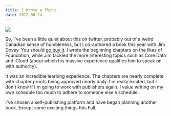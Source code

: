 ```yaml
---
title: I Wrote a Thing
date: 2012-08-24
---
```



![](114F5918DD174C38AD7400C04A472497.jpg)

So, I've been a little quiet about this on twitter, probably out of a weird Canadian sense of humbleness, but I co-authored a book this year with Jim Dovey. You should [go buy it](http://www.amazon.com/gp/product/1430243686/ref=as_li_ss_il?ie=UTF8&camp=1789&creative=390957&creativeASIN=1430243686&linkCode=as2&tag=ashfur-20). I wrote the beginning chapters on the likes of Foundation, while Jim tackled the more interesting topics such as Core Data and iCloud (about which his massive experience qualifies him to speak on with authority).

It was an incredible learning experience. The chapters are nearly complete with chapter proofs being approved nearly daily. I'm really excited, but I don't know if I'm going to work with publishers again. I value writing on my own schedule too much to adhere to someone else's schedule.

I've chosen a self-publishing platform and have began planning another book. Except some exciting things this Fall.


  